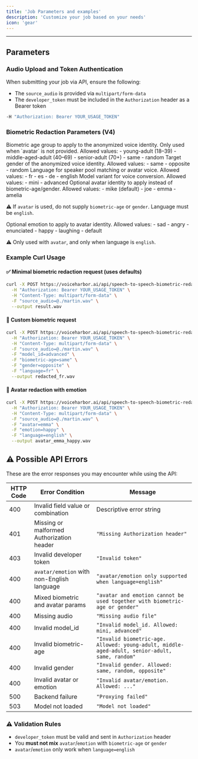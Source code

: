 ```yaml
---
title: 'Job Parameters and examples'
description: 'Customize your job based on your needs'
icon: 'gear'
---
```


---

## Parameters

### Audio Upload and Token Authentication

When submitting your job via API, ensure the following:
- The `source_audio` is provided via `multipart/form-data`
- The `developer_token` must be included in the `Authorization` header as a Bearer token

```bash
-H "Authorization: Bearer YOUR_USAGE_TOKEN"
```

### Biometric Redaction Parameters (V4)

<ResponseField name="biometric-age" type="string" default="young-adult">
Biometric age group to apply to the anonymized voice identity. Only used when `avatar` is not provided.
Allowed values:
- young-adult (18–39)
- middle-aged-adult (40–69)
- senior-adult (70+)
- same
- random
</ResponseField>

<ResponseField name="gender" type="string" default="random">
Target gender of the anonymized voice identity.
Allowed values:
- same
- opposite
- random
</ResponseField>

<ResponseField name="language" type="string" default="english">
Language for speaker pool matching or avatar voice.
Allowed values:
- fr
- es
- de
- english
</ResponseField>

<ResponseField name="model_id" type="string" default="mini">
Model variant for voice conversion.
Allowed values:
- mini
- advanced
</ResponseField>

<ResponseField name="avatar" type="string" optional>
Optional avatar identity to apply instead of biometric-age/gender.
Allowed values:
- mike (default)
- joe
- emma
- amelia

⚠️ If `avatar` is used, do not supply `biometric-age` or `gender`. Language must be `english`.
</ResponseField>

<ResponseField name="emotion" type="string" optional>
Optional emotion to apply to avatar identity.
Allowed values:
- sad
- angry
- enunciated
- happy
- laughing
- default

⚠️ Only used with `avatar`, and only when language is `english`.
</ResponseField>

### Example Curl Usage

#### ✅ Minimal biometric redaction request (uses defaults)

```bash
curl -X POST https://voiceharbor.ai/api/speech-to-speech-biometric-redaction \
  -H "Authorization: Bearer YOUR_USAGE_TOKEN" \
  -H "Content-Type: multipart/form-data" \
  -F "source_audio=@./martin.wav" \
  --output result.wav
```

#### 🎯 Custom biometric request

```bash
curl -X POST https://voiceharbor.ai/api/speech-to-speech-biometric-redaction \
  -H "Authorization: Bearer YOUR_USAGE_TOKEN" \
  -H "Content-Type: multipart/form-data" \
  -F "source_audio=@./martin.wav" \
  -F "model_id=advanced" \
  -F "biometric-age=same" \
  -F "gender=opposite" \
  -F "language=fr" \
  --output redacted_fr.wav
```

#### 👤 Avatar redaction with emotion

```bash
curl -X POST https://voiceharbor.ai/api/speech-to-speech-biometric-redaction \
  -H "Authorization: Bearer YOUR_USAGE_TOKEN" \
  -H "Content-Type: multipart/form-data" \
  -F "source_audio=@./martin.wav" \
  -F "avatar=emma" \
  -F "emotion=happy" \
  -F "language=english" \
  --output avatar_emma_happy.wav
```
## ⚠️ Possible API Errors

These are the error responses you may encounter while using the API:

| HTTP Code | Error Condition | Message |
| --------- | --------------- | ------- |
| 400       | Invalid field value or combination | Descriptive error string |
| 401       | Missing or malformed Authorization header | `"Missing Authorization header"` |
| 403       | Invalid developer token | `"Invalid token"` |
| 400       | `avatar/emotion` with non-English language | `"avatar/emotion only supported when language=english"` |
| 400       | Mixed biometric and avatar params | `"avatar and emotion cannot be used together with biometric-age or gender"` |
| 400       | Missing audio | `"Missing audio file"` |
| 400       | Invalid model_id | `"Invalid model_id. Allowed: mini, advanced"` |
| 400       | Invalid biometric-age | `"Invalid biometric-age. Allowed: young-adult, middle-aged-adult, senior-adult, same, random"` |
| 400       | Invalid gender | `"Invalid gender. Allowed: same, random, opposite"` |
| 400       | Invalid avatar or emotion | `"Invalid avatar/emotion. Allowed: ..."` |
| 500       | Backend failure | `"Proxying failed"` |
| 503       | Model not loaded | `"Model not loaded"` |

### ⚠️ Validation Rules

- `developer_token` must be valid and sent in `Authorization` header
- You **must not mix** `avatar`/`emotion` with `biometric-age` or `gender`
- `avatar`/`emotion` only work when `language=english`
